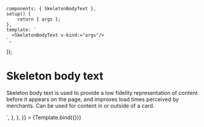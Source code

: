 
<Meta
    title="Components / Feedback indicators"
    component={SkeletonBodyText}
/>

    components: { SkeletonBodyText },
    setup() {
        return { args };
    },
    template: `
      <SkeletonBodyText v-bind:="args"/>
    `,
});

# Skeleton body text

Skeleton body text is used to provide a low fidelity representation of content before it appears on the page, and improves load times perceived by merchants. Can be used for content in or outside of a card.

<Canvas>
    <Story
        name="SkeletonBodyText"
        args={{
            lines: 3,
        }}
        parameters={{
            docs: {
                source: {
                    code: dedent`
                        <SkeletonBodyText v-bind="props"/>
                    `,
                },
            },
        }}
    >
        {Template.bind({})}
    </Story>
</Canvas>

<ArgsTable story="SkeletonBodyText"/>